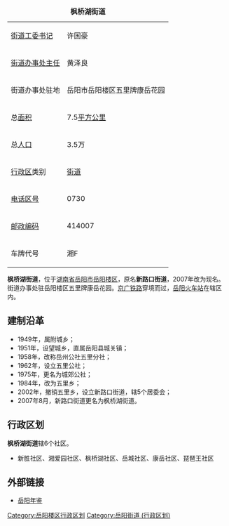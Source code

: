 {| border="1" cellpadding="4" cellspacing="0" align="right" width="280" style="margin: 0 0 1em 1em; background: #ffffff; border: 1px #aaaaaa solid; border-collapse: collapse; font-size: 90%;"
|-----
|+'''枫桥湖街道'''
|-----
|[[街道工委书记|街道工委书记]]||许国豪
|-----
|[[街道办事处主任|街道办事处主任]]||黄泽良
|-----
| 街道办事处驻地 || 岳阳市岳阳楼区五里牌康岳花园
|-----
| 总[[面积|面积]]
| 7.5[[平方公里|平方公里]]              
|-----
| 总[[人口|人口]]
| 3.5万
|-----
| [[中国行政区|行政区]]类别 || [[街道|街道]]
|-----
| [[电话区号|电话区号]]
| 0730
|-----
|[[邮政编码|邮政编码]] || 414007
|-----
|车牌代号|| 湘F
|}

'''枫桥湖街道'''，位于[[湖南省|湖南省]][[岳阳市|岳阳市]][[岳阳楼区|岳阳楼区]]，原名'''新路口街道'''，2007年改为现名。街道办事处驻岳阳楼区五里牌康岳花园。[[京广铁路|京广铁路]]穿境而过，[[岳阳火车站|岳阳火车站]]在辖区内。

==建制沿革==
*1949年，属附城乡；
*1951年，设望城乡，直属岳阳县城关镇；
*1958年，改称岳州公社五里分社；
*1962年，设立五里公社；
*1975年，更名为城郊公社；
*1984年，改为五里乡；
*2002年，撤销五里乡，设立新路口街道，辖5个居委会；
*2007年8月，新路口街道更名为枫桥湖街道。

==行政区划==
'''枫桥湖街道'''辖6个社区。
*新胜社区、湘爱园社区、枫桥湖社区、岳城社区、康岳社区、琵琶王社区

==外部链接==
*[https://archive.is/20121127055544/http://www.yysqw.gov.cn/Html/10/2009juan/xianshiqugaikuang/603762334804.html 岳阳年鉴]

{{岳阳楼区行政区划}}


[[Category:岳阳楼区行政区划|Category:岳阳楼区行政区划]]
[[Category:岳阳街道_(行政区划)|Category:岳阳街道 (行政区划)]]